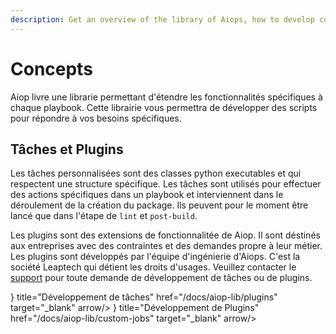 ```yaml
---
description: Get an overview of the library of Aiops, how to develop custom scripts and plugins.
---
```


# Concepts

Aiop livre une librarie permettant d'étendre les fonctionnalités spécifiques à chaque playbook. Cette librairie vous permettra de développer des scripts pour répondre à vos besoins spécifiques.

## Tâches et Plugins

Les tâches personnalisées sont des classes python executables et qui respectent une structure spécifique. Les tâches sont utilisés pour effectuer des actions spécifiques dans un playbook et interviennent dans le déroulement de la création du package. Ils peuvent pour le moment être lancé que dans l'étape de `lint` et `post-build`.

Les plugins sont des extensions de fonctionnalitée de Aiop. Il sont déstinés aux entreprises avec des contraintes et des demandes propre à leur métier. Les plugins sont développés par l'équipe d'ingénierie d'Aiops. C'est la société Leaptech qui détient les droits d'usages. Veuillez contacter le [support](mailto:valentin.rudloff.perso@gmail.com) pour toute demande de développement de tâches ou de plugins.


<Cards num={2}>
  <Card icon={<FileCode2 size="24" />} title="Développement de tâches" href="/docs/aiop-lib/plugins" target="_blank" arrow/>
  <Card icon={<Blocks size="24" />} title="Développement de Plugins" href="/docs/aiop-lib/custom-jobs" target="_blank" arrow/>
</Cards>
